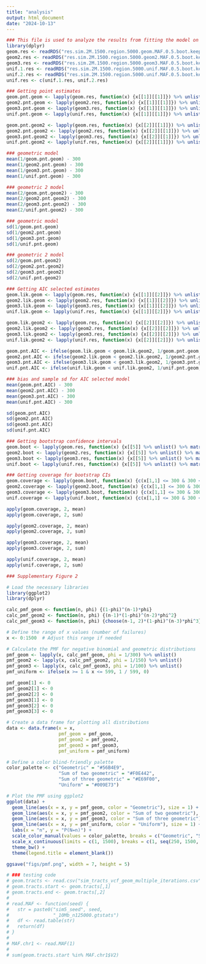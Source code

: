 ```yaml
---
title: "analysis"
output: html_document
date: "2024-10-13"
---
```


```r
### This file is used to analyze the results from fitting the model on tracts generated from individuals in the coalescent simulation.
library(dplyr)
geom.res <- readRDS("res.sim.2M.1500.region.5000.geom.MAF.0.5.boot.keep.ends.rds")
geom2.res <- readRDS("res.sim.2M.1500.region.5000.geom2.MAF.0.5.boot.keep.ends.rds") 
geom3.res <- readRDS("res.sim.2M.1500.region.5000.geom3.MAF.0.5.boot.keep.ends.rds") 
unif.1.res <- readRDS("res.sim.2M.1500.region.5000.unif.MAF.0.5.boot.keep.ends.1.rds") 
unif.2.res <- readRDS("res.sim.2M.1500.region.5000.unif.MAF.0.5.boot.keep.ends.1.rds") 
unif.res <- c(unif.1.res, unif.2.res)
```

```r
### Getting point estimates
geom.pnt.geom <- lapply(geom.res, function(x) {x[[1]][[1]]}) %>% unlist()
geom2.pnt.geom <- lapply(geom2.res, function(x) {x[[1]][[1]]}) %>% unlist()
geom3.pnt.geom <- lapply(geom3.res, function(x) {x[[1]][[1]]}) %>% unlist()
unif.pnt.geom <- lapply(unif.res, function(x) {x[[1]][[1]]}) %>% unlist()

geom.pnt.geom2 <- lapply(geom.res, function(x) {x[[2]][[1]]}) %>% unlist()
geom2.pnt.geom2 <- lapply(geom2.res, function(x) {x[[2]][[1]]}) %>% unlist()
geom3.pnt.geom2 <- lapply(geom3.res, function(x) {x[[2]][[1]]}) %>% unlist()
unif.pnt.geom2 <- lapply(unif.res, function(x) {x[[2]][[1]]}) %>% unlist()
```

```r
### geometric model
mean(1/geom.pnt.geom) - 300
mean(1/geom2.pnt.geom) - 300
mean(1/geom3.pnt.geom) - 300
mean(1/unif.pnt.geom) - 300

### geometric 2 model
mean(2/geom.pnt.geom2) - 300
mean(2/geom2.pnt.geom2) - 300
mean(2/geom3.pnt.geom2) - 300
mean(2/unif.pnt.geom2) - 300

### geometric model
sd(1/geom.pnt.geom) 
sd(1/geom2.pnt.geom) 
sd(1/geom3.pnt.geom) 
sd(1/unif.pnt.geom) 

### geometric 2 model
sd(2/geom.pnt.geom2) 
sd(2/geom2.pnt.geom2) 
sd(2/geom3.pnt.geom2) 
sd(2/unif.pnt.geom2) 
```

```r
### Getting AIC selected estimates
geom.lik.geom <- lapply(geom.res, function(x) {x[[1]][[2]]}) %>% unlist()
geom2.lik.geom <- lapply(geom2.res, function(x) {x[[1]][[2]]}) %>% unlist()
geom3.lik.geom <- lapply(geom3.res, function(x) {x[[1]][[2]]}) %>% unlist()
unif.lik.geom <- lapply(unif.res, function(x) {x[[1]][[2]]}) %>% unlist()

geom.lik.geom2 <- lapply(geom.res, function(x) {x[[2]][[2]]}) %>% unlist()
geom2.lik.geom2 <- lapply(geom2.res, function(x) {x[[2]][[2]]}) %>% unlist()
geom3.lik.geom2 <- lapply(geom3.res, function(x) {x[[2]][[2]]}) %>% unlist()
unif.lik.geom2 <- lapply(unif.res, function(x) {x[[2]][[2]]}) %>% unlist()

geom.pnt.AIC <- ifelse(geom.lik.geom < geom.lik.geom2, 1/geom.pnt.geom, 2/geom.pnt.geom2)
geom2.pnt.AIC <- ifelse(geom2.lik.geom < geom2.lik.geom2, 1/geom2.pnt.geom, 2/geom2.pnt.geom2)
geom3.pnt.AIC <- ifelse(geom3.lik.geom < geom3.lik.geom2, 1/geom3.pnt.geom, 2/geom3.pnt.geom2)
unif.pnt.AIC <- ifelse(unif.lik.geom < unif.lik.geom2, 1/unif.pnt.geom, 2/unif.pnt.geom2)
```

```r
### bias and sample sd for AIC selected model
mean(geom.pnt.AIC) - 300
mean(geom2.pnt.AIC) - 300
mean(geom3.pnt.AIC) - 300
mean(unif.pnt.AIC) - 300

sd(geom.pnt.AIC) 
sd(geom2.pnt.AIC)
sd(geom3.pnt.AIC) 
sd(unif.pnt.AIC) 
```

```r
### Getting bootstrap confidence intervals 
geom.boot <- lapply(geom.res, function(x) {x[[5]] %>% unlist() %>% matrix(byrow = TRUE, ncol = 2) %>% apply(2, function(x) quantile(x, probs = c(0.025, 0.975)))}) 
geom2.boot <- lapply(geom2.res, function(x) {x[[5]] %>% unlist() %>% matrix(byrow = TRUE, ncol = 2) %>% apply(2, function(x) quantile(x, probs = c(0.025, 0.975)))}) 
geom3.boot <- lapply(geom3.res, function(x) {x[[5]] %>% unlist() %>% matrix(byrow = TRUE, ncol = 2) %>% apply(2, function(x) quantile(x, probs = c(0.025, 0.975)))}) 
unif.boot <- lapply(unif.res, function(x) {x[[5]] %>% unlist() %>% matrix(byrow = TRUE, ncol = 2) %>% apply(2, function(x) quantile(x, probs = c(0.025, 0.975)))}) 
```

```r
### Getting coverage for bootstrap CIs
geom.coverage <- lapply(geom.boot, function(x) {c(x[1,1] <= 300 & 300 <= x[2,1], x[1,2] <= 300 & 300 <= x[2,2])}) %>% unlist() %>% matrix(byrow = TRUE, ncol = 2)
geom2.coverage <- lapply(geom2.boot, function(x) {c(x[1,1] <= 300 & 300 <= x[2,1], x[1,2] <= 300 & 300 <= x[2,2])}) %>% unlist() %>% matrix(byrow = TRUE, ncol = 2)
geom3.coverage <- lapply(geom3.boot, function(x) {c(x[1,1] <= 300 & 300 <= x[2,1], x[1,2] <= 300 & 300 <= x[2,2])}) %>% unlist() %>% matrix(byrow = TRUE, ncol = 2)
unif.coverage <- lapply(unif.boot, function(x) {c(x[1,1] <= 300 & 300 <= x[2,1], x[1,2] <= 300 & 300 <= x[2,2])}) %>% unlist() %>% matrix(byrow = TRUE, ncol = 2)
```

```r
apply(geom.coverage, 2, mean)
apply(geom.coverage, 2, sum)

apply(geom2.coverage, 2, mean)
apply(geom2.coverage, 2, sum)

apply(geom3.coverage, 2, mean)
apply(geom3.coverage, 2, sum)

apply(unif.coverage, 2, mean)
apply(unif.coverage, 2, sum)
```

```r
### Supplementary Figure 2

# Load the necessary libraries
library(ggplot2)
library(dplyr)

calc_pmf_geom <- function(n, phi) {(1-phi)^(n-1)*phi}
calc_pmf_geom2 <- function(n, phi) {(n-1)*(1-phi)^(n-2)*phi^2}
calc_pmf_geom3 <- function(n, phi) {choose(n-1, 2)*(1-phi)^(n-3)*phi^3}

# Define the range of x values (number of failures)
x <- 0:1500  # Adjust this range if needed

# Calculate the PMF for negative binomial and geometric distributions
pmf_geom <- lapply(x, calc_pmf_geom, phi = 1/300) %>% unlist()
pmf_geom2 <- lapply(x, calc_pmf_geom2, phi = 1/150) %>% unlist()
pmf_geom3 <- lapply(x, calc_pmf_geom3, phi = 1/100) %>% unlist()
pmf_uniform <- ifelse(x >= 1 & x <= 599, 1 / 599, 0)

pmf_geom[1] <- 0
pmf_geom2[1] <- 0
pmf_geom2[2] <- 0
pmf_geom3[1] <- 0
pmf_geom3[2] <- 0
pmf_geom3[3] <- 0

# Create a data frame for plotting all distributions
data <- data.frame(x = x, 
                   pmf_geom = pmf_geom,
                   pmf_geom2 = pmf_geom2,
                   pmf_geom3 = pmf_geom3,
                   pmf_uniform = pmf_uniform)

# Define a color blind-friendly palette
color_palette <- c("Geometric" = "#56B4E9",
                   "Sum of two geometric" = "#F0E442",
                   "Sum of three geometric" = "#E69F00", 
                   "Uniform" = "#009E73")

# Plot the PMF using ggplot2
ggplot(data) +
  geom_line(aes(x = x, y = pmf_geom, color = "Geometric"), size = 1) +
  geom_line(aes(x = x, y = pmf_geom2, color = "Sum of two geometric"), size = 1) +
  geom_line(aes(x = x, y = pmf_geom3, color = "Sum of three geometric"), size = 1) +
  geom_line(aes(x = x, y = pmf_uniform, color = "Uniform"), size = 1) +
  labs(x = "n", y = "P(N=n)") +
  scale_color_manual(values = color_palette, breaks = c("Geometric", "Sum of two geometric", "Sum of three geometric", "Uniform")) +
  scale_x_continuous(limits = c(1, 1500), breaks = c(1, seq(250, 1500, by = 250))) +  # Start at 1 and set breaks
  theme_bw() +
  theme(legend.title = element_blank())

ggsave("figs/pmf.png", width = 7, height = 5)
```

```r
# ### testing code
# geom.tracts <- read.csv("sim_tracts_vcf_geom_multiple_iterations.csv")
# geom.tracts.start <- geom.tracts[,1]
# geom.tracts.end <- geom.tracts[,2]
# 
# read.MAF <- function(seed) {
#   str = paste0("sim5_seed", seed,
#                "_10Mb_n125000.gtstats")
#   df <- read.table(str)
#   return(df)
# }
# 
# MAF.chr1 <- read.MAF(1)
# 
# sum(geom.tracts.start %in% MAF.chr1$V2)
```

